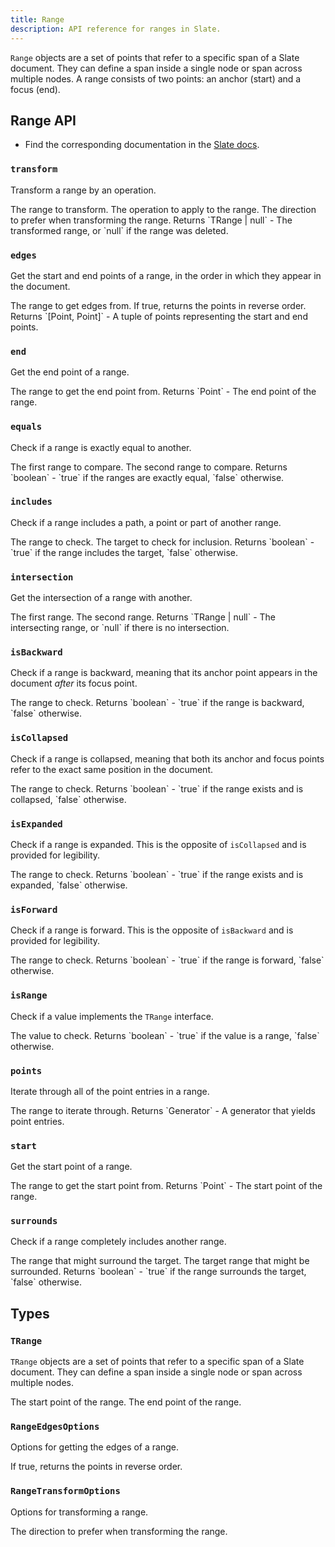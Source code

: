 ```yaml
---
title: Range
description: API reference for ranges in Slate.
---
```


`Range` objects are a set of points that refer to a specific span of a Slate document. They can define a span inside a single node or span across multiple nodes. A range consists of two points: an anchor (start) and a focus (end).

## Range API

- Find the corresponding documentation in the [Slate docs](https://docs.slatejs.org/api/locations/range).

### `transform`

Transform a range by an operation.

<APIParameters>
  <APIItem name="range" type="TRange">
    The range to transform.
  </APIItem>
  <APIItem name="op" type="Operation">
    The operation to apply to the range.
  </APIItem>
  <APIItem name="options" type="RangeTransformOptions" optional>
    <APISubList>
      <APISubListItem parent="options" name="affinity" type="RangeDirection | null" optional>
        The direction to prefer when transforming the range.
      </APISubListItem>
    </APISubList>
  </APIItem>
</APIParameters>

<APIReturns>
  Returns `TRange | null` - The transformed range, or `null` if the range was deleted.
</APIReturns>

### `edges`

Get the start and end points of a range, in the order in which they appear in the document.

<APIParameters>
  <APIItem name="range" type="TRange">
    The range to get edges from.
  </APIItem>
  <APIItem name="options" type="RangeEdgesOptions" optional>
    <APISubList>
      <APISubListItem parent="options" name="reverse" type="boolean" optional>
        If true, returns the points in reverse order.
      </APISubListItem>
    </APISubList>
  </APIItem>
</APIParameters>

<APIReturns>
  Returns `[Point, Point]` - A tuple of points representing the start and end points.
</APIReturns>

### `end`

Get the end point of a range.

<APIParameters>
  <APIItem name="range" type="TRange">
    The range to get the end point from.
  </APIItem>
</APIParameters>

<APIReturns>
  Returns `Point` - The end point of the range.
</APIReturns>

### `equals`

Check if a range is exactly equal to another.

<APIParameters>
  <APIItem name="range" type="TRange">
    The first range to compare.
  </APIItem>
  <APIItem name="another" type="TRange">
    The second range to compare.
  </APIItem>
</APIParameters>

<APIReturns>
  Returns `boolean` - `true` if the ranges are exactly equal, `false` otherwise.
</APIReturns>

### `includes`

Check if a range includes a path, a point or part of another range.

<APIParameters>
  <APIItem name="range" type="TRange">
    The range to check.
  </APIItem>
  <APIItem name="target" type="Path | Point | TRange">
    The target to check for inclusion.
  </APIItem>
</APIParameters>

<APIReturns>
  Returns `boolean` - `true` if the range includes the target, `false` otherwise.
</APIReturns>

### `intersection`

Get the intersection of a range with another.

<APIParameters>
  <APIItem name="range" type="TRange">
    The first range.
  </APIItem>
  <APIItem name="another" type="TRange">
    The second range.
  </APIItem>
</APIParameters>

<APIReturns>
  Returns `TRange | null` - The intersecting range, or `null` if there is no intersection.
</APIReturns>

### `isBackward`

Check if a range is backward, meaning that its anchor point appears in the document _after_ its focus point.

<APIParameters>
  <APIItem name="range" type="TRange">
    The range to check.
  </APIItem>
</APIParameters>

<APIReturns>
  Returns `boolean` - `true` if the range is backward, `false` otherwise.
</APIReturns>

### `isCollapsed`

Check if a range is collapsed, meaning that both its anchor and focus points refer to the exact same position in the document.

<APIParameters>
  <APIItem name="range" type="TRange | null" optional>
    The range to check.
  </APIItem>
</APIParameters>

<APIReturns>
  Returns `boolean` - `true` if the range exists and is collapsed, `false` otherwise.
</APIReturns>

### `isExpanded`

Check if a range is expanded. This is the opposite of `isCollapsed` and is provided for legibility.

<APIParameters>
  <APIItem name="range" type="TRange | null" optional>
    The range to check.
  </APIItem>
</APIParameters>

<APIReturns>
  Returns `boolean` - `true` if the range exists and is expanded, `false` otherwise.
</APIReturns>

### `isForward`

Check if a range is forward. This is the opposite of `isBackward` and is provided for legibility.

<APIParameters>
  <APIItem name="range" type="TRange">
    The range to check.
  </APIItem>
</APIParameters>

<APIReturns>
  Returns `boolean` - `true` if the range is forward, `false` otherwise.
</APIReturns>

### `isRange`

Check if a value implements the `TRange` interface.

<APIParameters>
  <APIItem name="value" type="any">
    The value to check.
  </APIItem>
</APIParameters>

<APIReturns>
  Returns `boolean` - `true` if the value is a range, `false` otherwise.
</APIReturns>

### `points`

Iterate through all of the point entries in a range.

<APIParameters>
  <APIItem name="range" type="TRange">
    The range to iterate through.
  </APIItem>
</APIParameters>

<APIReturns>
  Returns `Generator<PointEntry, void, undefined>` - A generator that yields point entries.
</APIReturns>

### `start`

Get the start point of a range.

<APIParameters>
  <APIItem name="range" type="TRange">
    The range to get the start point from.
  </APIItem>
</APIParameters>

<APIReturns>
  Returns `Point` - The start point of the range.
</APIReturns>

### `surrounds`

Check if a range completely includes another range.

<APIParameters>
  <APIItem name="range" type="TRange">
    The range that might surround the target.
  </APIItem>
  <APIItem name="target" type="TRange">
    The target range that might be surrounded.
  </APIItem>
</APIParameters>

<APIReturns>
  Returns `boolean` - `true` if the range surrounds the target, `false` otherwise.
</APIReturns>

## Types

### `TRange`

`TRange` objects are a set of points that refer to a specific span of a Slate document. They can define a span inside a single node or span across multiple nodes.

<APIAttributes>
  <APIItem name="anchor" type="Point">
    The start point of the range.
  </APIItem>
  <APIItem name="focus" type="Point">
    The end point of the range.
  </APIItem>
</APIAttributes>

### `RangeEdgesOptions`

Options for getting the edges of a range.

<APIAttributes>
  <APIItem name="reverse" type="boolean" optional>
    If true, returns the points in reverse order.
  </APIItem>
</APIAttributes>

### `RangeTransformOptions`

Options for transforming a range.

<APIAttributes>
  <APIItem name="affinity" type="RangeDirection | null" optional>
    The direction to prefer when transforming the range.
  </APIItem>
</APIAttributes>
